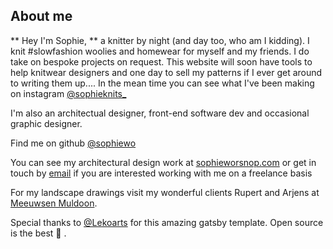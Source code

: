 ## About me

** Hey I'm  Sophie, **  a knitter by night (and day too, who am I kidding). I knit #slowfashion woolies and homewear for myself and my friends. I do take on bespoke projects on request. This website will soon have tools to help knitwear designers and one day to sell my patterns if I ever get around to writing them up.... 
In the mean time you can see what I've been making on instagram [@sophieknits_](https://www.instagram.com/sophieknits_/)

I'm also an architectual designer, front-end software dev and occasional graphic designer.

Find me on github [@sophiewo](https://github.com/sophiewo)

You can see my architectural design work at [sophieworsnop.com](http://sophieworsnop.com) or get in touch by [email](mailto:sophiegw2018@gmail.com) if you are interested working with me on a freelance basis

For my landscape drawings visit my wonderful clients Rupert and Arjens at [Meeuwsen Muldoon](https://www.meeuwsenmuldoon.com/).

Special thanks to [@Lekoarts](https://twitter.com/lekoarts_de) for this amazing gatsby template. Open source is the best 💛  .